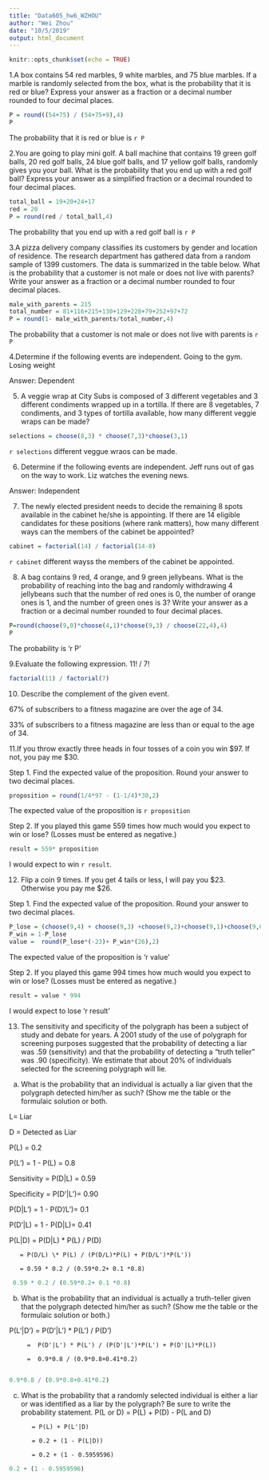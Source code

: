 ```yaml
---
title: "Data605_hw6_WZHOU"
author: "Wei Zhou"
date: "10/5/2019"
output: html_document
---
```


```r
knitr::opts_chunk$set(echo = TRUE)
```

1.A box contains 54 red marbles, 9 white marbles, and 75 blue marbles. If a marble is randomly selected from the box, what is the probability that it is red or blue? Express your answer as a fraction or a decimal number rounded to four decimal places.

```r
P = round((54+75) / (54+75+9),4)
P
```
The probability that it is red or blue is `r P`


2.You are going to play mini golf. A ball machine that contains 19 green golf balls, 20 red golf balls, 24 blue golf balls, and 17 yellow golf balls, randomly gives you your ball. What is the probability that you end up with a red golf ball? Express your answer as a simplified fraction or a decimal rounded to four decimal places.
```r
total_ball = 19+20+24+17 
red = 20 
P = round(red / total_ball,4) 
```
The probability that you end up with a red golf ball is `r P`


3.A pizza delivery company classifies its customers by gender and location of residence. The research department has gathered data from a random sample of 1399 customers. The data is summarized in the table below.
What is the probability that a customer is not male or does not live with parents? Write your answer as a fraction or a decimal number rounded to four decimal places.
```r
male_with_parents = 215 
total_number = 81+116+215+130+129+228+79+252+97+72
P = round(1- male_with_parents/total_number,4)

```
The probability that a customer is not male or does not live with parents is `r P`

4.Determine if the following events are independent. Going to the gym. Losing weight

Answer: Dependent


5. A veggie wrap at City Subs is composed of 3 different vegetables and 3 different condiments wrapped up in a tortilla. If there are 8 vegetables, 7 condiments, and 3 types of tortilla available, how many different veggie wraps can be made?
```r
selections = choose(8,3) * choose(7,3)*choose(3,1)
```
`r selections` different veggue wraos can be made. 

6. Determine if the following events are independent.
Jeff runs out of gas on the way to work. Liz watches the evening news.

Answer: Independent

7. The newly elected president needs to decide the remaining 8 spots available in the cabinet he/she is appointing. If there are 14 eligible candidates for these positions (where rank matters), how many different ways can the members of the cabinet be appointed?
```r
cabinet = factorial(14) / factorial(14-8)
```
`r cabinet` different wayss the members of the cabinet be appointed. 


8. A bag contains 9 red, 4 orange, and 9 green jellybeans. What is the probability of reaching into the bag and randomly withdrawing 4 jellybeans such that the number of red ones is 0, the number of orange ones is 1, and the number of green ones is 3? Write your answer as a fraction or a decimal number rounded to four decimal places.

```r
P=round(choose(9,0)*choose(4,1)*choose(9,3) / choose(22,4),4)
P
```
The probability is 'r P'

9.Evaluate the following expression.  11! / 7! 

```r
factorial(11) / factorial(7)
```


10. Describe the complement of the given event.

67% of subscribers to a fitness magazine are over the age of 34.

33% of subscribers to a fitness magazine are less than or equal to the age of 34. 


11.If you throw exactly three heads in four tosses of a coin you win $97. If not, you pay me $30.

Step 1. Find the expected value of the proposition. Round your answer to two decimal places.
```r
proposition = round(1/4*97 - (1-1/4)*30,2)
```
The expected value of the proposition is `r proposition`

Step 2. If you played this game 559 times how much would you expect to win or lose? (Losses must be entered as negative.)
```r
result = 559* proposition
```
I would expect to win `r result`. 

12. Flip a coin 9 times. If you get 4 tails or less, I will pay you $23. Otherwise you pay me $26.

Step 1. Find the expected value of the proposition. Round your answer to two decimal places.
```r
P_lose = (choose(9,4) + choose(9,3) +choose(9,2)+choose(9,1)+choose(9,0) )/ 2^9
P_win = 1-P_lose
value =  round(P_lose*(-23)+ P_win*(26),2)
```
The expected value of the proposition is 'r value'

Step 2. If you played this game 994 times how much would you expect to win or lose? (Losses must be entered as negative.)
```r
result = value * 994
```
I would expect to lose 'r result'

13. The sensitivity and specificity of the polygraph has been a subject of study and debate for years. A 2001 study of the use of polygraph for screening purposes suggested that the probability of detecting a liar was .59 (sensitivity) and that the probability of detecting a "truth teller" was .90 (specificity). We estimate that about 20% of individuals selected for the screening polygraph will lie.

a. What is the probability that an individual is actually a liar given that the polygraph detected him/her as such? (Show me the table or the formulaic solution or both.

L= Liar 

D = Detected as Liar

P(L) = 0.2 

P(L') = 1 - P(L) = 0.8 

Sensitivity = P(D|L) = 0.59 

Specificity = P(D'|L')= 0.90 

P(D|L') = 1 - P(D'/L')= 0.1

P(D'|L) = 1 - P(D|L)= 0.41
 
P(L|D) = P(D|L) \* P(L) / P(D)  
      
       = P(D/L) \* P(L) / (P(D/L)*P(L) + P(D/L')*P(L'))
       
       = 0.59 * 0.2 / (0.59*0.2+ 0.1 *0.8)
```r
 0.59 * 0.2 / (0.59*0.2+ 0.1 *0.8)
```



b. What is the probability that an individual is actually a truth-teller given that the polygraph detected him/her as such? (Show me the table or the formulaic solution or both.)

P(L'|D') =  P(D'|L') * P(L') / P(D')
  
         =  P(D'|L') * P(L') / (P(D'|L')*P(L') + P(D'|L)*P(L))
         
         =  0.9*0.8 / (0.9*0.8+0.41*0.2)
         
```r
0.9*0.8 / (0.9*0.8+0.41*0.2)

```

c. What is the probability that a randomly selected individual is either a liar or was identified as a liar by the polygraph? Be sure to write the probability statement.
P(L or D) = P(L) + P(D) - P(L and D) 
          
          = P(L) + P(L'|D)
          
          = 0.2 + (1 - P(L|D))
          
          = 0.2 + (1 - 0.5959596)
          
          
```r
0.2 + (1 - 0.5959596)
```

